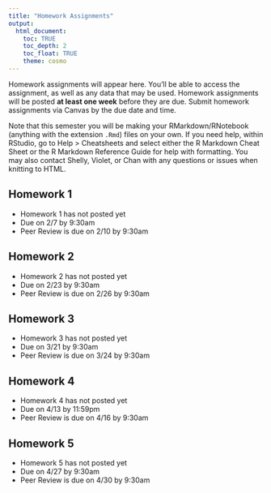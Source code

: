 ```yaml
---
title: "Homework Assignments"
output: 
  html_document:
    toc: TRUE
    toc_depth: 2
    toc_float: TRUE
    theme: cosmo
---
```


Homework assignments will appear here. You'll be able to access the assignment, as well as any data that may be used. Homework assignments will be posted **at least one week** before they are due. Submit homework assignments via Canvas by the due date and time.

Note that this semester you will be making your RMarkdown/RNotebook (anything with the extension `.Rmd`) files on your own. If you need help, within RStudio, go to Help > Cheatsheets and select either the R Markdown Cheat Sheet or the R Markdown Reference Guide for help with formatting. You may also contact Shelly, Violet, or Chan with any questions or issues when knitting to HTML.

## Homework 1
- Homework 1 has not posted yet
- Due on 2/7 by 9:30am
- Peer Review is due on 2/10 by 9:30am

## Homework 2
- Homework 2 has not posted yet
- Due on 2/23 by 9:30am
- Peer Review is due on 2/26 by 9:30am

## Homework 3
- Homework 3 has not posted yet
- Due on 3/21 by 9:30am
- Peer Review is due on 3/24 by 9:30am

## Homework 4
- Homework 4 has not posted yet
- Due on 4/13 by 11:59pm
- Peer Review is due on 4/16 by 9:30am

## Homework 5
- Homework 5 has not posted yet
- Due on 4/27 by 9:30am
- Peer Review is due on 4/30 by 9:30am
